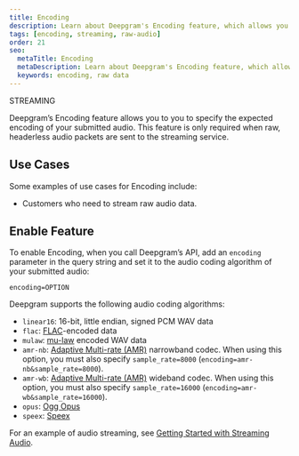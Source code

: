 ---
title: Encoding
description: Learn about Deepgram's Encoding feature, which allows you to specify the expected encoding of your submitted audio.
tags: [encoding, streaming, raw-audio]
order: 21
seo:
  metaTitle: Encoding
  metaDescription: Learn about Deepgram's Encoding feature, which allows you to specify the expected encoding of your submitted audio.
  keywords: encoding, raw data
---

<div class="badge">STREAMING</div>

Deepgram’s Encoding feature allows you to you to specify the expected encoding of your submitted audio. This feature is only required when raw, headerless audio packets are sent to the streaming service.

## Use Cases

Some examples of use cases for Encoding include:

- Customers who need to stream raw audio data.

## Enable Feature

To enable Encoding, when you call Deepgram’s API, add an `encoding` parameter in the query string and set it to the audio coding algorithm of your submitted audio:

`encoding=OPTION`

Deepgram supports the following audio coding algorithms:

- `linear16`: 16-bit, little endian, signed PCM WAV data
- `flac`: [FLAC](/documentation/glossary/#F)-encoded data
- `mulaw`: [mu-law](/documentation/glossary/#M) encoded WAV data
- `amr-nb`: [Adaptive Multi-rate (AMR)](/documentation/glossary/#A) narrowband codec. When using this option, you must also specify `sample_rate=8000` (`encoding=amr-nb&sample_rate=8000`).
- `amr-wb`: [Adaptive Multi-rate (AMR)](/documentation/glossary/#A) wideband codec. When using this option, you must also specify `sample_rate=16000` (`encoding=amr-wb&sample_rate=16000`).
- `opus`: [Ogg Opus](/documentation/glossary/#O)
- `speex`: [Speex](/documentation/glossary/#S)

For an example of audio streaming, see [Getting Started with Streaming Audio](/documentation/getting-started/streaming/).
